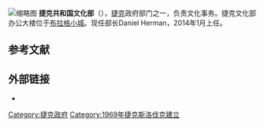 [[File:Nosticky_palac.jpg|缩略图]]
'''捷克共和国文化部'''（{{Lang-cs|Ministerstvo kultury České republiky}}），[[捷克|捷克]]政府部门之一，负责文化事务。捷克文化部办公大楼位于[[布拉格小城|布拉格小城]]。现任部长Daniel Herman，2014年1月上任。

==参考文献==
{{reflist}}

==外部链接==
* {{Official website|http://www.mkcr.cz/en/}}

[[Category:捷克政府|Category:捷克政府]]
[[Category:1969年捷克斯洛伐克建立|Category:1969年捷克斯洛伐克建立]]
{{Czech-stub}}